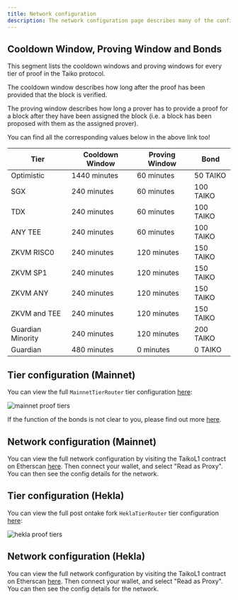 ```yaml
---
title: Network configuration
description: The network configuration page describes many of the configuration details of the network.
---
```



## Cooldown Window, Proving Window and Bonds

This segment lists the cooldown windows and proving windows for every tier of proof in the Taiko protocol.

The cooldown window describes how long after the proof has been provided that the block is verified.

The proving window describes how long a prover has to provide a proof for a block after they have been assigned the block (i.e. a block has been proposed with them as the assigned prover).

You can find all the corresponding values below in the above link too!

| Tier              | Cooldown Window | Proving Window | Bond      |
| ----------------- | --------------- | -------------- | --------- |
| Optimistic        | 1440 minutes    | 60 minutes     | 50 TAIKO  |
| SGX               | 240 minutes     | 60 minutes     | 100 TAIKO |
| TDX               | 240 minutes     | 60 minutes     | 100 TAIKO |
| ANY TEE           | 240 minutes     | 60 minutes     | 100 TAIKO |
| ZKVM RISC0        | 240 minutes     | 120 minutes    | 150 TAIKO |
| ZKVM SP1          | 240 minutes     | 120 minutes    | 150 TAIKO |
| ZKVM ANY          | 240 minutes     | 120 minutes    | 150 TAIKO |
| ZKVM and TEE      | 240 minutes     | 120 minutes    | 150 TAIKO |
| Guardian Minority | 240 minutes     | 120 minutes    | 200 TAIKO |
| Guardian          | 480 minutes     | 0 minutes      | 0 TAIKO   |

## Tier configuration (Mainnet)

You can view the full `MainnetTierRouter` tier configuration [here](https://etherscan.io/address/0x8f1C1D58C858e9a9eeCc587d7D51AECfd16b5542#code):

![mainnet proof tiers](~/assets/content/docs/network-reference/proof-tier-config-mn.webp)

If the function of the bonds is not clear to you, please find out more [here](/resources/terminology#bonding-related).

## Network configuration (Mainnet)

You can view the full network configuration by visiting the TaikoL1 contract on Etherscan [here](https://etherscan.io/address/0x06a9Ab27c7e2255df1815E6CC0168d7755Feb19a#readProxyContract). Then connect your wallet, and select "Read as Proxy". You can then see the config details for the network.

## Tier configuration (Hekla)

You can view the full post ontake fork `HeklaTierRouter` tier configuration [here](https://holesky.etherscan.io/address/0x98d4FaD098526c4582063FA588C5e96229270366#code):

![hekla proof tiers](~/assets/content/docs/network-reference/proof-tier-config-hekla.webp)

## Network configuration (Hekla)

You can view the full network configuration by visiting the TaikoL1 contract on Etherscan [here](https://holesky.etherscan.io/address/0x79C9109b764609df928d16fC4a91e9081F7e87DB#readProxyContract). Then connect your wallet, and select "Read as Proxy". You can then see the config details for the network.
